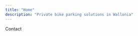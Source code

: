 ```yaml
---
title: "Home"
description: "Private bike parking solutions in Wallonia"
---
```




<Section
    styles="bg-sky-200 dark:bg-sky-900 py-7 min-h-[70vh] flex justify-center overflow-hidden"
  >
   Contact
  </Section>
